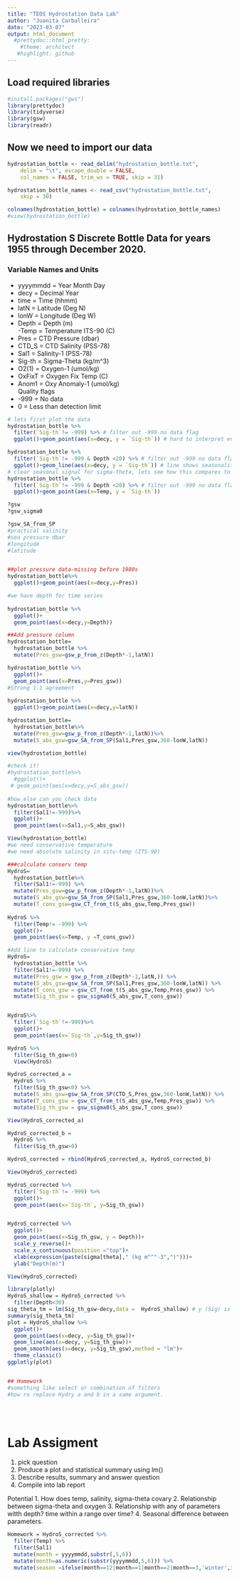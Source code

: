 ```yaml
---
title: "TEOS Hydrostation Data Lab"
author: "Juanita Carballeira"
date: "2023-03-07"
output: html_document
  #prettydoc::html_pretty:
    #theme: architect
   #highlight: github
---
```


## Load required libraries
```r
#install.packages("gws")
library(prettydoc)
library(tidyverse)
library(gsw)
library(readr)
```

## Now we need to import our data
```r
hydrostation_bottle <- read_delim("hydrostation_bottle.txt", 
    delim = "\t", escape_double = FALSE, 
    col_names = FALSE, trim_ws = TRUE, skip = 31)

hydrostation_bottle_names <- read_csv("hydrostation_bottle.txt", 
    skip = 30)

colnames(hydrostation_bottle) = colnames(hydrostation_bottle_names)
#view(hydrostation_bottle)
```

## Hydrostation S Discrete Bottle Data for years 1955 through December 2020.

### Variable Names and Units

- yyyymmdd = Year Month Day   
- decy   = Decimal Year     
- time   = Time (hhmm)      
- latN   = Latitude (Deg N) 
- lonW   = Longitude (Deg W)
- Depth  = Depth (m)                  
-Temp   = Temperature ITS-90 (C) 
- Pres   = CTD Pressure (dbar)   
- CTD_S  = CTD Salinity (PSS-78)      
- Sal1   = Salinity-1 (PSS-78)        
- Sig-th = Sigma-Theta (kg/m^3)       
- O2(1)  = Oxygen-1 (umol/kg)          
- OxFixT = Oxygen Fix Temp (C)        
- Anom1  = Oxy Anomaly-1 (umol/kg)    
Quality flags
- -999  = No data
- 0 = Less than detection limit
```r
# lets first plot the data
hydrostation_bottle %>% 
  filter(`Sig-th`!= -999) %>% # filter out -999 no data flag
  ggplot()+geom_point(aes(x=decy, y = `Sig-th`)) # hard to interpret even w no -999s

hydrostation_bottle %>% 
  filter(`Sig-th`!= -999 & Depth <20) %>% # filter out -999 no data flag and by upper 20m
  ggplot()+geom_line(aes(x=decy, y = `Sig-th`)) # line shows seasonality 
# clear seasonal signal for sigma-theta, lets see how this compares to temp
hydrostation_bottle %>% 
  filter(`Sig-th`!= -999 & Depth <20) %>% # filter out -999 no data flag and by upper 20m
  ggplot()+geom_point(aes(x=Temp, y = `Sig-th`))

```

```r
?gsw
?gsw_sigma0

?gsw_SA_from_SP
#practical salinity
#sea pressure dbar
#longitude
#latitude


##plot pressure data-missing before 1980s
hydrostation_bottle%>%
  ggplot()+geom_point(aes(x=decy,y=Pres))

#we have depth for time series
  
hydrostation_bottle %>%
  ggplot()+
  geom_point(aes(x=decy,y=Depth))

##Add pressure column
hydrostation_bottle=
  hydrostation_bottle %>%
  mutate(Pres_gsw=gsw_p_from_z(Depth*-1,latN))

hydrostation_bottle %>% 
  ggplot()+
  geom_point(aes(x=Pres,y=Pres_gsw))
#Strong 1:1 agreement
  
hydrostation_bottle %>% 
  ggplot()+geom_point(aes(x=decy,y=latN))

hydrostation_bottle=
  hydrostation_bottle%>%
  mutate(Pres_gsw=gsw_p_from_z(Depth*-1,latN))%>%
  mutate(S_abs_gsw=gsw_SA_from_SP(Sal1,Pres_gsw,360-lonW,latN))

view(hydrostation_bottle)

#check it!
#hydrostation_bottle%>%
  #ggplot()+
 # geom_point(aes(x=decy,y=S_abs_gsw))
  
#how else can you check data
hydrostation_bottle%>%
  filter(Sal1!=-999)%>%
  ggplot()+
  geom_point(aes(x=Sal1,y=S_abs_gsw))

View(hydrostation_bottle)
#we need conservative temperature
#we need absolute salinity in situ-temp (ITS-90)

###calculate conserv temp
HydroS=
  hydrostation_bottle%>%
  filter(Sal1!=-999) %>%
  mutate(Pres_gsw=gsw_p_from_z(Depth*-1,latN))%>%
  mutate(S_abs_gsw=gsw_SA_from_SP(Sal1,Pres_gsw,360-lonW,latN))%>%
  mutate(T_cons_gsw=gsw_CT_from_t(S_abs_gsw,Temp,Pres_gsw))
  
HydroS %>% 
  filter(Temp!= -999) %>% 
  ggplot()+
  geom_point(aes(x=Temp, y =T_cons_gsw))

#Add line to calculate conservative temp
HydroS=
  hydrostation_bottle %>% 
  filter(Sal1!=-999) %>%
  mutate(Pres_gsw = gsw_p_from_z(Depth*-1,latN,)) %>% 
  mutate(S_abs_gsw=gsw_SA_from_SP(Sal1,Pres_gsw,360-lonW,latN)) %>% 
  mutate(T_cons_gsw = gsw_CT_from_t(S_abs_gsw,Temp,Pres_gsw)) %>% 
  mutate(Sig_th_gsw = gsw_sigma0(S_abs_gsw,T_cons_gsw))


HydroS%>%
  filter(`Sig-th`!=-999)%>%
  ggplot()+
  geom_point(aes(x=`Sig-th`,y=Sig_th_gsw))

HydroS %>% 
  filter(Sig_th_gsw<0)  
  View(HydroS)
```


```r

HydroS_corrected_a =
  HydroS %>% 
  filter(Sig_th_gsw<0) %>%
  mutate(S_abs_gsw=gsw_SA_from_SP(CTD_S,Pres_gsw,360-lonW,latN)) %>% 
  mutate(T_cons_gsw = gsw_CT_from_t(S_abs_gsw,Temp,Pres_gsw)) %>% 
  mutate(Sig_th_gsw = gsw_sigma0(S_abs_gsw,T_cons_gsw))

View(HydroS_corrected_a)

HydroS_corrected_b =
  HydroS %>% 
  filter(Sig_th_gsw>0)

HydroS_corrected = rbind(HydroS_corrected_a, HydroS_corrected_b) 

View(HydroS_corrected)

HydroS_corrected %>% 
  filter(`Sig-th`!= -999) %>% 
  ggplot()+
  geom_point(aes(x=`Sig-th`, y=Sig_th_gsw))


HydroS_corrected %>% 
  ggplot()+
  geom_point(aes(x=Sig_th_gsw, y = Depth))+
  scale_y_reverse()+
  scale_x_continuous(position ="top")+
  xlab(expression(paste(sigma[theta]," (kg m"^"-3",")")))+
  ylab("Depth(m)")

View(HydroS_corrected)
```


```r
library(plotly)
HydroS_shallow = HydroS_corrected %>% 
  filter(Depth<30)
sig_theta_tm = lm(Sig_th_gsw~decy,data =  HydroS_shallow) # y (Sig) is a function of x(decy), lm(y~x,data = data )
summary(sig_theta_tm)
plot = HydroS_shallow %>% 
  ggplot()+
  geom_point(aes(x=decy, y=Sig_th_gsw))+
  geom_line(aes(x=decy, y=Sig_th_gsw))+
  geom_smooth(aes(x=decy, y=Sig_th_gsw),method = "lm")+
  theme_classic()
ggplotly(plot)


## Homework
#something like select or combination of filters
#how ro replace Hydry a and b in a same argument.

        
            
```
# Lab Assigment 

1. pick question
2. Produce a plot and statistical summary using lm()
3. Describe results, summary and answer question
4. Compile into lab report 

Potential
1. How does temp, salinity, sigma-theta covary
2. Relationship between sigma-theta and oxygen
3. Relationship with any of parameters witth depth?
time within a range over time?
4. Seasonal difference between parameters. 

```r
Homework = HydroS_corrected %>% 
  filter(Temp) %>% 
  filter(Sal1)
  mutate(month = yyyymmdd,substr(,5,6))
  mutate(month=as.numeric(substr(yyyymmdd,5,6))) %>% 
  mutate(season =ifelse(month==12|month==1|month==2|month==3,'winter',ifelse(month==8|month==9|month==10,'summer',''))) # adds seasons to data

```


